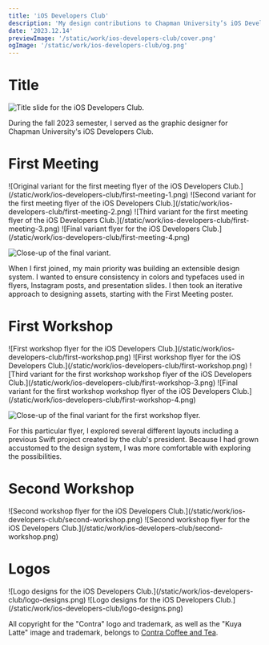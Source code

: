 ```yaml
---
title: 'iOS Developers Club'
description: 'My design contributions to Chapman University’s iOS Developers Club, an organization for students interested in iOS app development.'
date: '2023.12.14'
previewImage: '/static/work/ios-developers-club/cover.png'
ogImage: '/static/work/ios-developers-club/og.png'
---
```


# Title

![Title slide for the iOS Developers Club.](/static/work/ios-developers-club/title.png)

During the fall 2023 semester, I served as the graphic designer for Chapman University's iOS Developers Club.

# First Meeting

<HorizontalWrapper>
  ![Original variant for the first meeting flyer of the iOS Developers Club.](/static/work/ios-developers-club/first-meeting-1.png)
  ![Second variant for the first meeting flyer of the iOS Developers Club.](/static/work/ios-developers-club/first-meeting-2.png)
</HorizontalWrapper>

<HorizontalWrapper>
  ![Third variant for the first meeting flyer of the iOS Developers Club.](/static/work/ios-developers-club/first-meeting-3.png)
  ![Final variant flyer for the iOS Developers Club.](/static/work/ios-developers-club/first-meeting-4.png)
</HorizontalWrapper>

![Close-up of the final variant.](/static/work/ios-developers-club/first-meeting-4.png)

When I first joined, my main priority was building an extensible design system. I wanted to ensure consistency in colors and typefaces used in flyers, Instagram posts, and presentation slides. I then took an iterative approach to designing assets, starting with the First Meeting poster.

# First Workshop

<HorizontalWrapper>
  ![First workshop flyer for the iOS Developers Club.](/static/work/ios-developers-club/first-workshop.png)
  ![First workshop flyer for the iOS Developers Club.](/static/work/ios-developers-club/first-workshop.png)
</HorizontalWrapper>

<HorizontalWrapper>
  ![Third variant for the first workshop workshop flyer of the iOS Developers Club.](/static/work/ios-developers-club/first-workshop-3.png)
  ![Final variant for the first workshop workshop flyer of the iOS Developers Club.](/static/work/ios-developers-club/first-workshop-4.png)
</HorizontalWrapper>

![Close-up of the final variant for the first workshop flyer.](/static/work/ios-developers-club/first-workshop.png)

For this particular flyer, I explored several different layouts including a previous Swift project created by the club's president. Because I had grown accustomed to the design system, I was more comfortable with exploring the possibilities.

# Second Workshop

<HorizontalWrapper>
  ![Second workshop flyer for the iOS Developers Club.](/static/work/ios-developers-club/second-workshop.png)
  ![Second workshop flyer for the iOS Developers Club.](/static/work/ios-developers-club/second-workshop.png)
</HorizontalWrapper>

# Logos

<HorizontalWrapper>
  ![Logo designs for the iOS Developers Club.](/static/work/ios-developers-club/logo-designs.png)
  ![Logo designs for the iOS Developers Club.](/static/work/ios-developers-club/logo-designs.png)
</HorizontalWrapper>

All copyright for the "Contra" logo and trademark, as well as the "Kuya Latte" image and trademark, belongs to [Contra Coffee and Tea](https://www.contracoffeeandtea.com/).